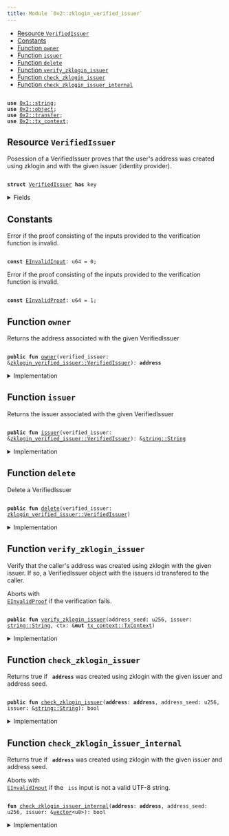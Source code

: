 ```yaml
---
title: Module `0x2::zklogin_verified_issuer`
---
```




-  [Resource `VerifiedIssuer`](#0x2_zklogin_verified_issuer_VerifiedIssuer)
-  [Constants](#@Constants_0)
-  [Function `owner`](#0x2_zklogin_verified_issuer_owner)
-  [Function `issuer`](#0x2_zklogin_verified_issuer_issuer)
-  [Function `delete`](#0x2_zklogin_verified_issuer_delete)
-  [Function `verify_zklogin_issuer`](#0x2_zklogin_verified_issuer_verify_zklogin_issuer)
-  [Function `check_zklogin_issuer`](#0x2_zklogin_verified_issuer_check_zklogin_issuer)
-  [Function `check_zklogin_issuer_internal`](#0x2_zklogin_verified_issuer_check_zklogin_issuer_internal)


<pre><code>
<b>use</b> <a href="../move-stdlib/string.md#0x1_string">0x1::string</a>;
<b>use</b> <a href="object.md#0x2_object">0x2::object</a>;
<b>use</b> <a href="transfer.md#0x2_transfer">0x2::transfer</a>;
<b>use</b> <a href="tx_context.md#0x2_tx_context">0x2::tx_context</a>;
</code></pre>



<Link id="0x2_zklogin_verified_issuer_VerifiedIssuer"></Link>

## Resource `VerifiedIssuer`

Posession of a VerifiedIssuer proves that the user's address was created using zklogin and with the given issuer
(identity provider).


<pre><code>
<b>struct</b> <a href="zklogin_verified_issuer.md#0x2_zklogin_verified_issuer_VerifiedIssuer">VerifiedIssuer</a> <b>has</b> key
</code></pre>



<details>
<summary>Fields</summary>


<dl>
<dt>
<code>
id: <a href="object.md#0x2_object_UID">object::UID</a></code>
</dt>
<dd>
 The ID of this VerifiedIssuer
</dd>
<dt>
<code>
owner: <b>address</b></code>
</dt>
<dd>
 The address this VerifiedID is associated with
</dd>
<dt>
<code>
issuer: <a href="../move-stdlib/string.md#0x1_string_String">string::String</a></code>
</dt>
<dd>
 The issuer
</dd>
</dl>


</details>

<Link id="@Constants_0"></Link>

## Constants


<Link id="0x2_zklogin_verified_issuer_EInvalidInput"></Link>

Error if the proof consisting of the inputs provided to the verification function is invalid.


<pre><code>
<b>const</b> <a href="zklogin_verified_issuer.md#0x2_zklogin_verified_issuer_EInvalidInput">EInvalidInput</a>: u64 = 0;
</code></pre>



<Link id="0x2_zklogin_verified_issuer_EInvalidProof"></Link>

Error if the proof consisting of the inputs provided to the verification function is invalid.


<pre><code>
<b>const</b> <a href="zklogin_verified_issuer.md#0x2_zklogin_verified_issuer_EInvalidProof">EInvalidProof</a>: u64 = 1;
</code></pre>



<Link id="0x2_zklogin_verified_issuer_owner"></Link>

## Function `owner`

Returns the address associated with the given VerifiedIssuer


<pre><code>
<b>public</b> <b>fun</b> <a href="zklogin_verified_issuer.md#0x2_zklogin_verified_issuer_owner">owner</a>(verified_issuer: &<a href="zklogin_verified_issuer.md#0x2_zklogin_verified_issuer_VerifiedIssuer">zklogin_verified_issuer::VerifiedIssuer</a>): <b>address</b>
</code></pre>



<details>
<summary>Implementation</summary>


<pre><code>
<b>public</b> <b>fun</b> <a href="zklogin_verified_issuer.md#0x2_zklogin_verified_issuer_owner">owner</a>(verified_issuer: &<a href="zklogin_verified_issuer.md#0x2_zklogin_verified_issuer_VerifiedIssuer">VerifiedIssuer</a>): <b>address</b> \{
    verified_issuer.owner
}
</code></pre>



</details>

<Link id="0x2_zklogin_verified_issuer_issuer"></Link>

## Function `issuer`

Returns the issuer associated with the given VerifiedIssuer


<pre><code>
<b>public</b> <b>fun</b> <a href="zklogin_verified_issuer.md#0x2_zklogin_verified_issuer_issuer">issuer</a>(verified_issuer: &<a href="zklogin_verified_issuer.md#0x2_zklogin_verified_issuer_VerifiedIssuer">zklogin_verified_issuer::VerifiedIssuer</a>): &<a href="../move-stdlib/string.md#0x1_string_String">string::String</a>
</code></pre>



<details>
<summary>Implementation</summary>


<pre><code>
<b>public</b> <b>fun</b> <a href="zklogin_verified_issuer.md#0x2_zklogin_verified_issuer_issuer">issuer</a>(verified_issuer: &<a href="zklogin_verified_issuer.md#0x2_zklogin_verified_issuer_VerifiedIssuer">VerifiedIssuer</a>): &String \{
    &verified_issuer.issuer
}
</code></pre>



</details>

<Link id="0x2_zklogin_verified_issuer_delete"></Link>

## Function `delete`

Delete a VerifiedIssuer


<pre><code>
<b>public</b> <b>fun</b> <a href="zklogin_verified_issuer.md#0x2_zklogin_verified_issuer_delete">delete</a>(verified_issuer: <a href="zklogin_verified_issuer.md#0x2_zklogin_verified_issuer_VerifiedIssuer">zklogin_verified_issuer::VerifiedIssuer</a>)
</code></pre>



<details>
<summary>Implementation</summary>


<pre><code>
<b>public</b> <b>fun</b> <a href="zklogin_verified_issuer.md#0x2_zklogin_verified_issuer_delete">delete</a>(verified_issuer: <a href="zklogin_verified_issuer.md#0x2_zklogin_verified_issuer_VerifiedIssuer">VerifiedIssuer</a>) \{
    <b>let</b> <a href="zklogin_verified_issuer.md#0x2_zklogin_verified_issuer_VerifiedIssuer">VerifiedIssuer</a> \{ id, owner: _, issuer: _ } = verified_issuer;
    id.<a href="zklogin_verified_issuer.md#0x2_zklogin_verified_issuer_delete">delete</a>();
}
</code></pre>



</details>

<Link id="0x2_zklogin_verified_issuer_verify_zklogin_issuer"></Link>

## Function `verify_zklogin_issuer`

Verify that the caller's address was created using zklogin with the given issuer. If so, a VerifiedIssuer object
with the issuers id transfered to the caller.

Aborts with <code>
<a href="zklogin_verified_issuer.md#0x2_zklogin_verified_issuer_EInvalidProof">EInvalidProof</a></code> if the verification fails.


<pre><code>
<b>public</b> <b>fun</b> <a href="zklogin_verified_issuer.md#0x2_zklogin_verified_issuer_verify_zklogin_issuer">verify_zklogin_issuer</a>(address_seed: u256, issuer: <a href="../move-stdlib/string.md#0x1_string_String">string::String</a>, ctx: &<b>mut</b> <a href="tx_context.md#0x2_tx_context_TxContext">tx_context::TxContext</a>)
</code></pre>



<details>
<summary>Implementation</summary>


<pre><code>
<b>public</b> <b>fun</b> <a href="zklogin_verified_issuer.md#0x2_zklogin_verified_issuer_verify_zklogin_issuer">verify_zklogin_issuer</a>(
    address_seed: u256,
    issuer: String,
    ctx: &<b>mut</b> TxContext,
) \{
    <b>let</b> sender = ctx.sender();
    <b>assert</b>!(<a href="zklogin_verified_issuer.md#0x2_zklogin_verified_issuer_check_zklogin_issuer">check_zklogin_issuer</a>(sender, address_seed, &issuer), <a href="zklogin_verified_issuer.md#0x2_zklogin_verified_issuer_EInvalidProof">EInvalidProof</a>);
    <a href="transfer.md#0x2_transfer_transfer">transfer::transfer</a>(
        <a href="zklogin_verified_issuer.md#0x2_zklogin_verified_issuer_VerifiedIssuer">VerifiedIssuer</a> \{
            id: <a href="object.md#0x2_object_new">object::new</a>(ctx),
            owner: sender,
            issuer
        },
        sender
    )
}
</code></pre>



</details>

<Link id="0x2_zklogin_verified_issuer_check_zklogin_issuer"></Link>

## Function `check_zklogin_issuer`

Returns true if <code>
<b>address</b></code> was created using zklogin with the given issuer and address seed.


<pre><code>
<b>public</b> <b>fun</b> <a href="zklogin_verified_issuer.md#0x2_zklogin_verified_issuer_check_zklogin_issuer">check_zklogin_issuer</a>(<b>address</b>: <b>address</b>, address_seed: u256, issuer: &<a href="../move-stdlib/string.md#0x1_string_String">string::String</a>): bool
</code></pre>



<details>
<summary>Implementation</summary>


<pre><code>
<b>public</b> <b>fun</b> <a href="zklogin_verified_issuer.md#0x2_zklogin_verified_issuer_check_zklogin_issuer">check_zklogin_issuer</a>(
    <b>address</b>: <b>address</b>,
    address_seed: u256,
    issuer: &String,
): bool \{
    <a href="zklogin_verified_issuer.md#0x2_zklogin_verified_issuer_check_zklogin_issuer_internal">check_zklogin_issuer_internal</a>(<b>address</b>, address_seed, issuer.bytes())
}
</code></pre>



</details>

<Link id="0x2_zklogin_verified_issuer_check_zklogin_issuer_internal"></Link>

## Function `check_zklogin_issuer_internal`

Returns true if <code>
<b>address</b></code> was created using zklogin with the given issuer and address seed.

Aborts with <code>
<a href="zklogin_verified_issuer.md#0x2_zklogin_verified_issuer_EInvalidInput">EInvalidInput</a></code> if the <code>
iss</code> input is not a valid UTF-8 string.


<pre><code>
<b>fun</b> <a href="zklogin_verified_issuer.md#0x2_zklogin_verified_issuer_check_zklogin_issuer_internal">check_zklogin_issuer_internal</a>(<b>address</b>: <b>address</b>, address_seed: u256, issuer: &<a href="../move-stdlib/vector.md#0x1_vector">vector</a>&lt;u8&gt;): bool
</code></pre>



<details>
<summary>Implementation</summary>


<pre><code>
<b>native</b> <b>fun</b> <a href="zklogin_verified_issuer.md#0x2_zklogin_verified_issuer_check_zklogin_issuer_internal">check_zklogin_issuer_internal</a>(
    <b>address</b>: <b>address</b>,
    address_seed: u256,
    issuer: &<a href="../move-stdlib/vector.md#0x1_vector">vector</a>&lt;u8&gt;,
): bool;
</code></pre>



</details>
